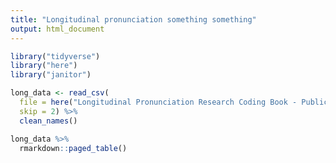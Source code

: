 ```yaml
---
title: "Longitudinal pronunciation something something"
output: html_document
---
```



```r
library("tidyverse")
library("here")
library("janitor")
```


```r
long_data <- read_csv(
  file = here("Longitudinal Pronunciation Research Coding Book - Publication.csv"), 
  skip = 2) %>% 
  clean_names()
```

```r
long_data %>% 
  rmarkdown::paged_table()
```

<br><br><br><br>

